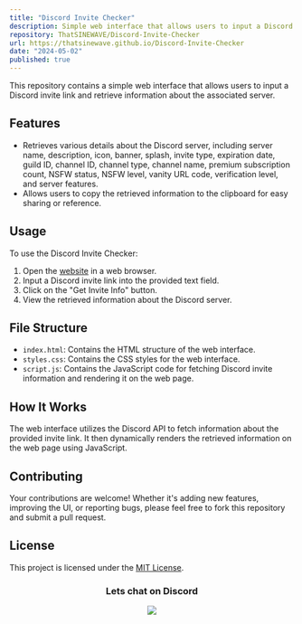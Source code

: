 ```yaml
---
title: "Discord Invite Checker"
description: Simple web interface that allows users to input a Discord invite link and retrieve information about the associated server.
repository: ThatSINEWAVE/Discord-Invite-Checker
url: https://thatsinewave.github.io/Discord-Invite-Checker
date: "2024-05-02"
published: true
---
```


This repository contains a simple web interface that allows users to input a Discord invite link and retrieve information about the associated server.

## Features

- Retrieves various details about the Discord server, including server name, description, icon, banner, splash, invite type, expiration date, guild ID, channel ID, channel type, channel name, premium subscription count, NSFW status, NSFW level, vanity URL code, verification level, and server features.
- Allows users to copy the retrieved information to the clipboard for easy sharing or reference.

## Usage

To use the Discord Invite Checker:

1. Open the [website](https://thatsinewave.github.io/Discord-Invite-Checker/) in a web browser.
2. Input a Discord invite link into the provided text field.
3. Click on the "Get Invite Info" button.
4. View the retrieved information about the Discord server.

## File Structure

- `index.html`: Contains the HTML structure of the web interface.
- `styles.css`: Contains the CSS styles for the web interface.
- `script.js`: Contains the JavaScript code for fetching Discord invite information and rendering it on the web page.

## How It Works

The web interface utilizes the Discord API to fetch information about the provided invite link. It then dynamically renders the retrieved information on the web page using JavaScript.

## Contributing

Your contributions are welcome! Whether it's adding new features, improving the UI, or reporting bugs, please feel free to fork this repository and submit a pull request.

## License

This project is licensed under the [MIT License](LICENSE).

<div align="center">

### Lets chat on Discord

[![](https://dcbadge.vercel.app/api/server/zjjKSV8wFf)](https://discord.gg/zjjKSV8wFf)

</div>